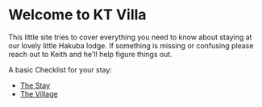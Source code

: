 # Welcome to KT Villa

This little site tries to cover everything you need to know about staying at our
lovely little Hakuba lodge.  If something is missing or confusing please reach
out to Keith and he'll help figure things out.

A basic Checklist for your stay:

- [The Stay](/guide/the-stay)
- [The Village](/guide/the-village)
